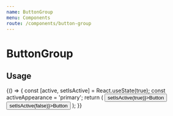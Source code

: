 ```yaml
---
name: ButtonGroup
menu: Components
route: /components/button-group
---
```



# ButtonGroup

## Usage

<Playground>
  {() => {
    const [active, setIsActive] = React.useState(true);
    const activeAppearance = 'primary';
    return (
      <ExampleContainer>
        <ThemeProvider>
          <ButtonGroup attached>
            <Button appearance={active ? activeAppearance : undefined} onClick={() => setIsActive(true)}>Button</Button>
            <Button appearance={!active ? activeAppearance : undefined} onClick={() => setIsActive(false)}>Button</Button>
          </ButtonGroup>
        </ThemeProvider>
      </ExampleContainer>
    );
  }}
</Playground>
